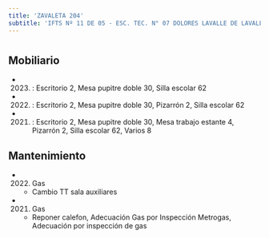```yaml
---
title: 'ZAVALETA 204'
subtitle: 'IFTS Nº 11 DE 05 - ESC. TEC. N° 07 DOLORES LAVALLE DE LAVALLE - CAIYJ CLUB PARQUE PATRICIOS - CFP N° 36'
---
```


#


## Mobiliario

*  (2023) : Escritorio 2, Mesa pupitre doble 30, Silla escolar 62 

*  (2022) : Escritorio 2, Mesa pupitre doble 30, Pizarrón 2, Silla escolar 62 

*  (2021) : Escritorio 2, Mesa pupitre doble 30, Mesa trabajo estante 4, Pizarrón 2, Silla escolar 62, Varios 8 





## Mantenimiento

*  (2022) Gas 
    + Cambio TT sala auxiliares

*  (2021) Gas 
    + Reponer calefon, Adecuación Gas por Inspección Metrogas, Adecuación por inspección de gas




